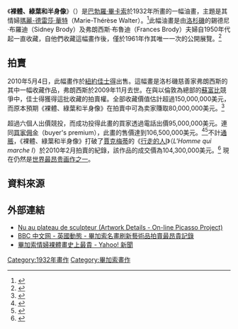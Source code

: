 {{Infobox Painting| image_file=Nude Green Leaves and Bust by Picasso.jpg
| image_size=300px
| title=裸體、綠葉和半身像<br>（{{lang|fr|Nu au Plateau de Sculpteur }}）
| artist=[[巴勃羅·畢卡索|巴勃羅·畢卡索]]
| year=1932
| type=[[油画|油画]]
| height=162
| width=130
| height_inch=64
| width_inch = 51
| museum=私人收藏，最近一段时间在[[泰特現代藝術館|泰特現代藝術館]]展出}}

《'''裸體、綠葉和半身像'''》（{{lang-fr|''Nu au Plateau de Sculpteur''}}）是[[巴勃羅·畢卡索|巴勃羅·畢卡索]]於1932年所畫的一幅油畫，主題是其情婦[[瑪麗-德雷莎·華特|瑪麗-德雷莎·華特]]（Marie-Thérèse Walter）。<ref>{{cite web|url=http://www.bloomberg.com/apps/news?pid=20601088&sid=aRQu28TfO1dM|title=Picasso Nude Sells for Record $106.5 Million at Christie's N.Y.|work=Bloomberg|accessdate=5 May 2010|archive-date=2010-05-06|archive-url=https://web.archive.org/web/20100506032701/http://www.bloomberg.com/apps/news?pid=20601088&sid=aRQu28TfO1dM|dead-url=no}}</ref>此幅油畫是由[[洛杉磯|洛杉磯]]的錫德尼·布羅迪（Sidney Brody）及弗朗西斯·布魯迪（Frances Brody）夫婦自1950年代起一直收藏，自他們收藏這幅畫作後，僅於1961年作其唯一一次的公開展覽。<ref>{{cite web|url=http://news.bbc.co.uk/1/hi/entertainment/arts_and_culture/8661338.stm|title=Picasso painting fetches record $106m at auction|work=BBC|accessdate=5 May 2010|archive-date=2010-05-07|archive-url=https://web.archive.org/web/20100507123707/http://news.bbc.co.uk/1/hi/entertainment/arts_and_culture/8661338.stm|dead-url=no}}</ref>  

==拍賣==
2010年5月4日，此幅畫作於[[紐約|紐約]][[佳士得|佳士得]]出售。這幅畫是洛杉磯慈善家弗朗西斯的其中一幅收藏作品，弗朗西斯於2009年11月去世。在與以倫敦為總部的[[蘇富比|蘇富比]]競爭中，佳士得獲得這批收藏的拍賣權。全部收藏價值估計超過150,000,000美元，而原本預期《裸體、綠葉和半身像》在拍賣中可為卖家賺取80,000,000美元。<ref name=nyt>{{cite web |url=http://www.nytimes.com/2010/03/10/arts/design/10auction.html |title=Christie's Wins Bid to Auction $150 Million Brody Collection |work=New York Times |accessdate=5 May 2010 |archive-date=2010-03-15 |archive-url=https://web.archive.org/web/20100315181206/http://www.nytimes.com/2010/03/10/arts/design/10auction.html |dead-url=no }}</ref>

超過六個人出價競投，而成功投得此畫的買家透過電話出價95,000,000美元。連同[[買家佣金|買家佣金]]（buyer's premium），此畫的售價達到106,500,000美元。<ref name="BBC News">{{cite news|url=http://news.bbc.co.uk/1/hi/uk/8497287.stm|title=Giacometti sculpture fetches £65m at Sotheby's auction|work=BBC|accessdate=3 February 2010|archive-date=2019-12-11|archive-url=https://web.archive.org/web/20191211123912/http://news.bbc.co.uk/1/hi/uk/8497287.stm|dead-url=no}}</ref><ref>{{cite web |url=http://www.today.msnbc.msn.com/id/36950780/ns/today-entertainment/ |title=Picasso painting sells for record $106.5 million |work=New York Times |accessdate=5 May 2010 |deadurl=yes |archiveurl=https://web.archive.org/web/20100507012157/http://today.msnbc.msn.com/id/36950780/ns/today-entertainment/ |archivedate=2010年5月7日 |df= }}</ref>不計[[通脹|通脹]]，《裸體、綠葉和半身像》打破了[[賈克梅蒂|賈克梅蒂]]的《[[行走的人I|行走的人I]]》（''L'Homme qui marche I''）於2010年2月拍賣的紀錄，該作品的成交價為104,300,000美元。<ref>{{cite web|url=http://artsbeat.blogs.nytimes.com/2010/05/04/picasso-sold-at-auction-for-106-5-million-a-world-record/?src=mv|title=Picasso Sells at Auction for $106.5 Million, a Record for a Work of Art|work=New York Times|accessdate=5 May 2010|archive-date=2010-07-09|archive-url=https://web.archive.org/web/20100709191412/http://artsbeat.blogs.nytimes.com/2010/05/04/picasso-sold-at-auction-for-106-5-million-a-world-record/?src=mv|dead-url=no}}</ref> 現在仍然是[[最昂贵画作列表|世界最昂贵画作之一]]。

==資料來源==
{{reflist}}

==外部連結==
*[http://picasso.shsu.edu/index.php?view=ArtworkInfo&OPPID=OPP.32:167 Nu au plateau de sculpteur (Artwork Details - On-line Picasso Project)]{{dead link|date=2018年1月 |bot=InternetArchiveBot |fix-attempted=yes }}
*[http://www.bbc.co.uk/zhongwen/trad/uk/2010/05/100505_picasso_work.shtml BBC 中文网 - 英國動態 - 畢加索名畫刷新藝術品拍賣最昂貴記錄]{{Wayback|url=http://www.bbc.co.uk/zhongwen/trad/uk/2010/05/100505_picasso_work.shtml |date=20100507154026 }}
*[http://hk.news.yahoo.com/article/100505/3/hubp.html 畢加索情婦裸體畫史上最貴 - Yahoo! 新聞]{{Wayback|url=http://hk.news.yahoo.com/article/100505/3/hubp.html |date=20100508172913 }}

{{Pablo Picasso}}

[[Category:1932年畫作|Category:1932年畫作]]
[[Category:畢加索畫作|Category:畢加索畫作]]